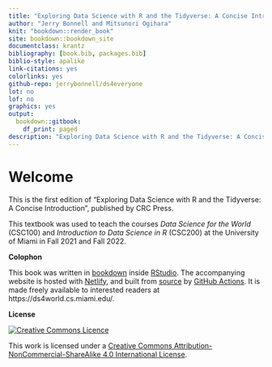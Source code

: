 ```yaml
--- 
title: "Exploring Data Science with R and the Tidyverse: A Concise Introduction"
author: "Jerry Bonnell and Mitsunori Ogihara"
knit: "bookdown::render_book"
site: bookdown::bookdown_site
documentclass: krantz
bibliography: [book.bib, packages.bib]
biblio-style: apalike
link-citations: yes
colorlinks: yes
github-repo: jerrybonnell/ds4everyone
lot: no
lof: no
graphics: yes
output:
  bookdown::gitbook:
    df_print: paged
description: "Exploring Data Science with R and the Tidyverse: A Concise Introduction"
---
```


# Welcome {-}

This is the first edition of "Exploring Data Science with R and the Tidyverse: A Concise Introduction", published by CRC Press. 

This textbook was used to teach the courses *Data Science for the World* (CSC100) and *Introduction to Data Science in R* (CSC200) at the University of Miami in Fall 2021 and Fall 2022.

__Colophon__

This book was written in [bookdown](http://bookdown.org/) inside [RStudio](http://www.rstudio.com/ide/). The accompanying website is hosted with [Netlify](https://www.netlify.com), and built from [source](https://github.com/jerrybonnell/ds4everyone) by [GitHub Actions](https://github.com/features/actions). It is made freely available to interested readers at https://ds4world.cs.miami.edu/. 

__License__

<a rel="license" href="http://creativecommons.org/licenses/by-nc-sa/4.0/"><img alt="Creative Commons Licence" style="border-width:0" src="https://i.creativecommons.org/l/by-nc-sa/4.0/88x31.png" /></a>

This work is licensed under a <a rel="license" href="http://creativecommons.org/licenses/by-nc-sa/4.0/">Creative Commons Attribution-NonCommercial-ShareAlike 4.0 International License</a>.

 







